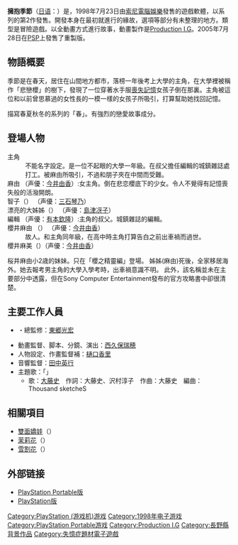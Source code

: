 {{Infobox animanga/Headerofja
|標題= 擁抱季節
|圖像=
|尺寸=
|說明=
|日文名稱= 季節を抱きしめて
|羅馬字= Kisetsu wo Dakishimete
|類型=
}}
{{Infobox animanga/Game
|標題=
|遊戲類型=[[冒險遊戲|冒險遊戲]]
|使用平臺=[[PlayStation|PlayStation]]<br />[[PlayStation_Portable|PlayStation Portable]]
|開發團隊={{link-ja|Sugar & Rockets|シュガーアンドロケッツ}}
|代理商=[[索尼電腦娛樂|索尼電腦娛樂]]
|製作人=
|監製=
|人物設定=[[樋口香里|樋口香里]]
|媒體=[[CD-ROM|CD-ROM]]（PS）<br />[[Universal_Media_Disc|UMD]]（PSP）
|遊戲人數=1人
|發售日=1998年7月23日（PS）<br />2005年7月28日（PSP）
|啟用時期=
|售價=
|銷售數量=
|對象年齡=
|周邊界面=震動手把
|內容圖片=
|名字變更=
|結局數=
|記錄檔數=
|記錄檔容量=1 Block
|快速記錄=
|快速讀取=
|繼續遊戲=
|畫面尺寸=
|全螢幕表示模式=
|音樂形式=
|角色配音=有
|訊息回顧=
|CG模式=
|音樂模式=
|回憶模式=
|訊息略過=有
|自動模式=有
|其他=
}}
{{Infobox animanga/Footerofja}}
'''擁抱季節'''（[[日语|日语]]：'''{{lang|ja|季節を抱きしめて}}'''）是，1998年7月23日由[[索尼電腦娛樂|索尼電腦娛樂]]發售的遊戲軟體，以{{lang|ja|[[YARUDORA|やるドラ]]}}系列的第2作發售。開發本身在最初就進行的緣故，選項等部分有未整理的地方。類型是冒險遊戲。以全動畫方式進行故事，動畫製作是[[Production_I.G|Production I.G]]。2005年7月28日在[[PlayStation_Portable|PSP]]上發售了重製版。

==物語概要==
季節是在春天，居住在山間地方都市，落榜一年後考上大學的主角，在大學裡被稱作「悲戀櫻」的樹下，發現了一位穿著水手服[[喪失記憶|喪失記憶]]女孩子倒在那裏。主角被這位和以前曾思慕過的女性長的一模一樣的女孩子所吸引，打算幫助她找回記憶。

描寫春夏秋冬的{{lang|ja|やるドラ}}系列的「春」。有強烈的戀愛故事成分。

==登場人物==
;主角
:不能名字設定。是一位不起眼的大學一年級。在叔父擔任編輯的城鎮雜誌處打工。被麻由所吸引，不過和朋子夾在中間而受難。
;麻由 （声優：[[今井由香|今井由香]]）:女主角。倒在悲恋櫻底下的少女。令人不覺得有記憶喪失般的活潑開朗。
;智子（{{lang|ja|トモコ}}） （声優：[[三石琴乃|三石琴乃]]）
;漂亮的大姊姊（{{lang|ja|綺麗なお姉さん}}） （声優：[[島津冴子|島津冴子]]）
;編輯 （声優：[[有本欽隆|有本欽隆]]）:主角的叔父。城鎮雜誌的編輯。
;櫻井麻由 （{{lang|ja|さくらい まゆ}}） （声優：[[今井由香|今井由香]]）
:故人。和主角同年級，在高中時主角打算告白之前出車禍而過世。
;櫻井麻美（{{lang|ja|さくらい まみ}}）（声優：[[今井由香|今井由香]]）
桜井麻由小2歳的妹妹。只在「櫻之精靈編」登場。
姊姊(麻由)死後，全家移居海外。她去報考男主角的大學入學考時，出車禍意識不明。
此外，該名稱並未在主要部分中透露，但在Sony Computer Entertainment發布的官方攻略書中卻很清楚。

==主要工作人員==
*{{lang|ja|プロデューサー}}・總監修：[[東郷光宏|東郷光宏]]
*動畫監督、脚本、分鏡、演出：[[西久保瑞穂|西久保瑞穂]]
*人物設定、作畫監督補：[[樋口香里|樋口香里]]
*音響監督：[[田中英行|田中英行]]
*主題歌：「{{lang|ja|季節を抱きしめて}}」
**歌：[[大藤史|大藤史]]　作詞：大藤史、沢村淳子　作曲：大藤史　編曲：Thousand sketcheS

==相關項目==
* [[雙面嬌娃|雙面嬌娃]]（{{lang|ja|ダブルキャスト}}）
* [[茉莉花_(遊戲)|茉莉花]]（{{lang|ja|サンパギータ}}）
* [[雪割花|雪割花]]（{{lang|ja|雪割りの花}}）

==外部链接==
*[http://www.jp.playstation.com/software/title/jp9000npjg00053_000000000000000000.html PlayStation Portable版] {{Wayback|url=http://www.jp.playstation.com/software/title/jp9000npjg00053_000000000000000000.html |date=20210116032544 }}
*[http://www.jp.playstation.com/software/title/scps10056.html PlayStation版] {{Wayback|url=http://www.jp.playstation.com/software/title/scps10056.html |date=20201206012027 }}

{{DEFAULTSORT:Kisetsu wo Dakishimete}}
[[Category:PlayStation_(游戏机)游戏|Category:PlayStation (游戏机)游戏]]
[[Category:1998年电子游戏|Category:1998年电子游戏]]
[[Category:PlayStation_Portable游戏|Category:PlayStation Portable游戏]]
[[Category:Production_I.G|Category:Production I.G]]
[[Category:長野縣背景作品|Category:長野縣背景作品]]
[[Category:失憶症題材電子遊戲|Category:失憶症題材電子遊戲]]